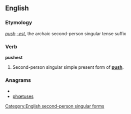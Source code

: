 ==English==

===Etymology===
''[[push]]'' ''[[-est]]'', the archaic second-person singular tense suffix

===Verb===
'''pushest'''

# {{archaic}} Second-person singular simple present form of '''[[push]]'''.

===Anagrams===
* {{alphagram|ehpsstu}}
* [[phœtuses#English|phœtuses]]

[[Category:English second-person singular forms]]